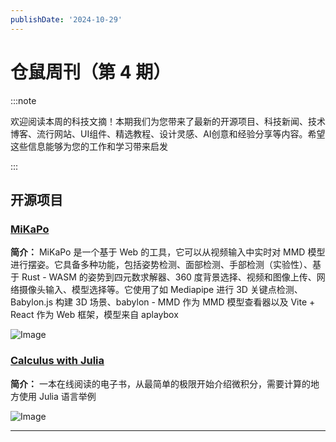```yaml
---
publishDate: '2024-10-29'
---
```


# 仓鼠周刊（第 4 期）

:::note

欢迎阅读本周的科技文摘！本期我们为您带来了最新的开源项目、科技新闻、技术博客、流行网站、UI组件、精选教程、设计灵感、AI创意和经验分享等内容。希望这些信息能够为您的工作和学习带来启发

:::

## 开源项目

### [MiKaPo](https://mikapo.amyang.dev/)

**简介：** MiKaPo 是一个基于 Web 的工具，它可以从视频输入中实时对 MMD 模型进行摆姿。它具备多种功能，包括姿势检测、面部检测、手部检测（实验性）、基于 Rust - WASM 的姿势到四元数求解器、360 度背景选择、视频和图像上传、网络摄像头输入、模型选择等。它使用了如 Mediapipe 进行 3D 关键点检测、Babylon.js 构建 3D 场景、babylon - MMD 作为 MMD 模型查看器以及 Vite + React 作为 Web 框架，模型来自 aplaybox

![Image](../static/assets/images/11cc9a21-2248-8023-8a23-f697fdab1618.png)

### [Calculus with Julia](https://jverzani.github.io/CalculusWithJuliaNotes.jl/)

**简介：** 一本在线阅读的电子书，从最简单的极限开始介绍微积分，需要计算的地方使用 Julia 语言举例

![Image](../static/assets/images/2b59b9f7-23c2-435b-a64b-22d06d3bab09.png)

---

